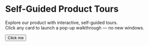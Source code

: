 
# Self-Guided Product Tours

Explore our product with interactive, self-guided tours.  
Click any card to launch a pop-up walkthrough — no new windows.

<script src="https://js.navattic.com/embeds.js"></script>

<button data-navattic-open="https://capture.navattic.com/cmfkxwfa5000004lc8408f5wi" data-navattic-title="2025_09_09_Launch an Experiment 3rd Party (Experiments in Mixpanel)">
  Click me
</button>

